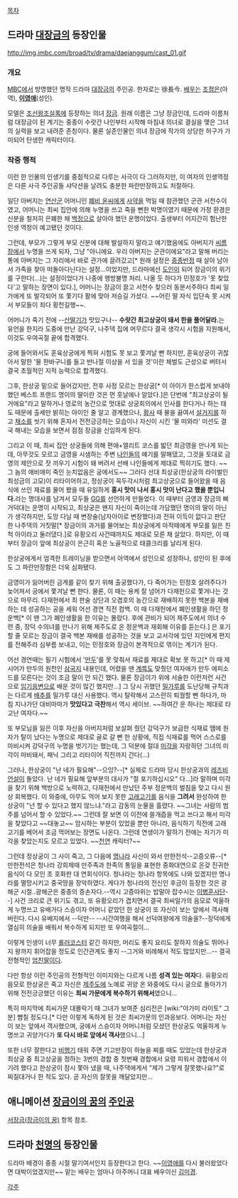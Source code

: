 [[목차]]
== 드라마 [[대장금]]의 등장인물 ==
http://img.imbc.com/broad/tv/drama/daejanggum/cast_01.gif
=== 개요 ===
[[MBC]]에서 방영했던 명작 드라마 [[대장금]]의 주인공. 한자로는 徐長今. [[배우]]는 [[조정은]](아역), '''[[이영애]]'''(성인).

모델은 [[조선왕조실록]]에 등장하는 의녀 [[장금]]. 원래 이름은 그냥 장금인데, 드라마 이름처럼 대장금이 된 계기는 중종이 수랏간 나인부터 시작해 마침내 의녀로 결실을 맺은 그녀의 실력을 보고 내려준 존칭이다. 물론 실존인물인 의녀 장금에 작가의 상당한 허구가 가미되어 탄생한 캐릭터이다.
=== 작중 행적 ===
이런 한 인물의 인생기를 중점적으로 다루는 사극이 다 그러하지만, 이 여자의 인생역정은 다른 사극 주인공들 샤닥션을 날려도 충분한 파란만장하고도 처절하다.

일단 아버지는 [[연산군]] 어머니인 [[폐비 윤씨]]에게 [[사약]]을 먹일 때 참관했던 군관 서천수이였고, 어머니는 최씨 집안에 의해 누명을 쓰고 죽을 뻔한 박명이였기 때문에 가정 환경은 신분을 철저히 은폐한 채 [[백정]]으로 살아야 했던 운명이었다. 출생부터 어지간히 험난한 인생 역정이 예고됐던 것이다.

그런데, 부모가 그렇게 부모 신분에 대해 발설하지 말라고 얘기했음에도 아버지가 [[씨름]]장에서 누명을 쓰게 되자, 그냥 "아니에요. 우리 아버지는 군관이에요"라고 말해 버리는 통에 아버지는 그 자리에서 바로 관가에 끌려갔고[* 원래 설정은 [[중종반정]] 때 살아 남아서 가족을 찾아 떠돌아다닌다는 설정...이었지만, 드라마에선 [[도인]]이 되어 장금이의 위기를 구한다(...)는 설정이었다가 나중에 행방불명 처리. 나올 듯 하다가 민정호가 '못 찾았다'고 말하는 장면이 있다.], 어머니는 장금이 끌고 서천수 찾으러 동분서주하다 최씨 일가에게 또 발각되어 또 쫓기다 활에 맞아 저승길 가셨다. ~~어린 딸 자식 입단속 못 시켜서 부모들이 죄다 황천길행~~.

어머니가 죽기 전에 --[[산딸기]]가 맛있구나-- '''수랏간 최고상궁이 돼서 한을 풀어달라.'''는 유언을 한지라 도중에 만난 강덕구, 나주댁 집에 머무르다 결국 생각시 시험을 지원해서, 이것도 우여곡절 끝에 합격했다.

궁에 들어와서도 훈육상궁에게 찍혀 시험도 못 보고 쫓겨날 뻔 하지만, 훈육상궁이 귀찮아서 말한 '물 한바구니를 들고 반나절 이상을 서 있을 것'이란 체벌도 근성으로 버텨서 결국 초월적인 지적 능력으로 합격했다. 

그후, 한상궁 밑으로 들어갔지만, 전후 사정 모르는 한상궁[* 이 아이가 한스럽게 보내야 했던 베스트 프랜드 명이의 딸이란 것은 먼 훗날에나 알았다.]은 단번에 "최고상궁이 될 거에요"라고 말하거나 영로의 농간으로 멋대로 상궁회의에서 인사를 한다거나 하는 태도 때문에 출세만 밝히는 아이인 줄 알고 경계했으나, [[황사]] 때 물을 끓여서 [[설거지]]를 하고 [[채소]]를 씻기 위해 혼자서 전전긍긍하는 모습이나 자신이 시킨 '물 떠와라' 미션도 결국 해내는 모습을 보면서 점점 장금을 신임하게 된다.

그리고 이 때, 최씨 집안 상궁들에 의해 편애+엘리트 코스를 밟던 최금영을 만나게 되는데, 아무것도 모르고 금영을 시샘하는 주변 [[나인]]들의 얘기를 말해댔고, 그것을 토대로 금영의 제안으로 잣 끼우기 시험이 돼 버려서 선배 나인들에게 제대로 찍히기도 했다. ~~그 놈의 애비애미 죽인 눈치없음은 궁에서도~~ 그러다 선대 최상궁(한상궁의 라이벌인 최성금의 고모)이 리타이어하고, 정상궁이 꼭두각시처럼 최고상궁으로 들어왔을 때 음식에 쓰인 재료를 물어 봤을 때 유일하게 '''홍시 맛이 나서 홍시 맛이 난다고 했을 뿐입니다.'''라는 명대사를 남겨서 모두들 [[GG]]를 선언하게 만들었다. 이 때부터 금영과 장금의 삐거덕대는 운명이 시작되고, 최상궁은 왠지 자신이 죽이는데 가담했던 명이의 딸이 아닌가 생각하지만, 도망 다닐 때 변장술(남자아이로 변장했다)과 전혀 이득이 없다고 판단한 나주댁의 거짓말[* 장금이의 과거를 물어보는 최상궁에게 마적떼에게 부모를 잃은 친척 아이라고 둘러댔다.]로 유황오리 사건때까지도 제대로 모른 채 살았다. 하지만, 이 때부터 장금이 앞에 최상궁이 은근히 혹은 노골적으로 태클크리를 날리게 된다.

한상궁에게서 엄격한 트레이닝을 받으면서 아역에서 성인으로 성장하나, 성인이 된 후에도 그 파란만장함은 더욱 심화됐다. 

금영이가 잃어버린 금계를 같이 찾기 위해 출궁했다가, 다 죽어가는 민정호 살려주다가 늦어져서 궁에서 쫓겨날 뻔 한다. 물론, 이 때는 용케 잘 넘어가 다재헌으로 쫓겨나는 것으로 마무리. 다재헌에서 최 판술 상단과 오겸호의 농간으로 재배하지 못한 백본을 재배하는 데 성공하는 공을 세워 어선 경연 직전 컴백. 이 때 다재헌에서 폐인생활을 하던 정운백[* 이 땐 그가 폐인생활을 한 이유는 몰랐다. 후에 관비가 되어 제주도에서 의녀 수련 중, 장덕 수의녀를 만나기 위해 제주도로 온 정운백과 재회해 이유를 듣는다.] 은 포기할 줄 모르는 장금이 결국 백본 재배를 성공하는 것을 보고 교서각에 있던 지인에게 편지를 전해주라 심부름 보내고, 이는 민정호와 장금이 본격적으로 엮이는 계기가 된다.

어선 경연때는 필기 시험에서 '[[만두]]'를 못 맞춰서 재료를 제대로 확보 못 하고[* 이 때 제시어가 만두의 원천인 [[삼국지]] 내용인데, 어렸을 땐 [[계륵]]도 맞췄던 여자애가 만두 에피소드를 모른다는 것이 조금 말이 안 되긴 했다. 물론 장금이가 위에 서술한 이런저런 사건으로 [[임기응변]]으로 배운 것이 많긴 했지만...] 그 당시 귀했던 [[밀가루]]를 도난당해 규칙과는 다르게 [[배추]]를 밀가루 대신 사용했다. 역시 탈락해서 고스란히 퇴궐할 뻔 하다가, 마침 지나가던 대비마마가 '''맛있다고 극찬'''해서 역시 세이브. ~~하여간 운 하나는 제대로 타고난 여자다.~~ 

또 부모님을 잃은 이후 자신을 아버지처럼 보살펴 줬던 강덕구가 보급한 식재료 땜에 원자가 탈이 났다는 누명으로 제대로 골로 갈 뻔 한 상황에, 직접 식재료를 먹어 스스로를 마비시켜 강덕구의 누명을 벗기기는 했는데, 그 덕분에 절대 [[미각]]을 자랑하던 그녀의 미각이 마비돼서, 패닉 그리고 리타이어 직전까지 간다(...) 

그러나, 한상궁이 "난 네가 필요해"--으잉?--[* 실제로 드라마 당시 한상궁과의 [[레즈비언]]설이 돌았다. 난 네가 필요해 앞부분의 대사가 "절 포기하십시오" 다...]라 말하며 미각을 찾기 위해 백방으로 노력하고, 다재헌에서 만났던 주부 정운백의 벌침을 맞고 다시 원상 회복했다. 이 와중에, 아무도 먹어 보지 못한 [[고래고기]]를 음식을 '''그려서''' 완성하여 한상궁이 "넌 할 수 있다고 했지 않느냐."라고 감동의 눈물을 흘렸다. ~~그녀는 사람의 범주를 넘어서 할 수 있었다.~~ 그런데 잘 보면 이 이전에 쓸개즙을 먹고 쓰다고 해서 미각을 찾았다고 ~~대놓고~~ 암시하는 부분이 있었을 뿐만 아니라, 음식하기 직전에 고래고기를 베어서 조금 먹어보는 장면도 나온다. 그런데 연생이가 말하기 전에는 자기가 미각을 찾았는지도 모르고 있었다. ~~[[천연]] 캐릭터?~~

그런데 정상궁이 그 사이 죽고, 그 다음에 [[명나라]] 사신이 와서 만한전석--고증오류--[* 만한전석은 청나라 강희제때 만주족과 한족의 통일을 표현한 중화대연으로 온갖 진귀한 음식이 다 모인 초 호화판 대 연회식이다. 청나라는 청나라 항목에도 나와 있겠지만 명나라를 멸망시키고 중국땅을 장악하였다. 게다가 청나라의 전신인 후금이 등장한 것은 광해군 시절..광해군은 중종의 증손자다.--역시 고증따위는 밥말아 잡수시는 [[이병훈]]사단--] 사건 크리로 큰 위기도 겪고, 또 유황오리가 겹치면서 결국 최씨일가의 음모로 억울하게 누명쓰고 유배가다 스승이자 어머니 같았던 한 상궁이 또 자신이 보는 앞에서 객사해버린다. 다시 유배지에서 --덕만-- --시간여행을 해서 선덕여왕에게 의술을?--장덕에게 열심히 의술을 배워서 복수하게 되지만 또 우여곡절이... 

이렇게 인생이 너무 [[롤러코스터]] 같긴 하지만, 머리도 좋지 요리도 잘하지 의술도 뛰어나지 왕까지 휘어잡을 정도로 인간관계도 좋지 --그거와 비례해서 적도 많았지만...-- 결국 전형적인 [[엄친딸]]이다. 

다만 항상 이런 주인공의 전형적인 이미지와는 다르게 나름 '''성격 있는 여자'''다. 유황오리 음모로 한상궁은 죽고 자신은 [[제주도]]에 노예로 귀양 온 와중에도 다시 궁으로 돌아가기 위해 전전긍긍했던 이유는 '''최씨 가문에게 복수하기 위해서'''였으니... 

특히 마지막에 최씨가문 대몰락기 때 그녀가 보여준 심리전은 [wiki:"야가미 라이토" 그 분] 뺨칠 정도다.[* 다만 이렇게 독하게 된 것은 최씨가문의 인과응보다. 어머니는 자신이 보는 앞에서 객사했으며, 궁에서 스승이자 어머니처럼 모셨던 한상궁도 억울하게 누명쓰고 귀양가다가 '''또 다시 바로 앞에서 객사'''했으니...]

또한 너무 잘한다고 [[비행기]] 태워 주면 기고만장이 하늘을 찌를 때도 있었는데 한상궁과 최상궁 중 최고상궁을 정하는 3번의 경합 중 첫번째 경합에서 요령 피워서 경합에서 이기려 했다고 한상궁이 잠시 쫓아 냈을 때, 나주댁에게서 "제가 그렇게 잘못했나요?"로 찌질대거나 한 적도 있다. 곧 자신의 잘못을 깨달았지만...  

== 애니메이션 [[장금이의 꿈]]의 [[주인공]] ==
[[서장금(장금이의 꿈)]] 항목 참조. 

== 드라마 [[천명]]의 등장인물 ==
드라마 배경이 중종 시절 말기여서인지 등장한다고 한다. ~~[[이영애]]를 다시 불러왔었다면 대박이었겠지만~~ 맡는 배우는 엄마나 아주머니 대표 배우이신 [[김미경]].


[[각주]]
